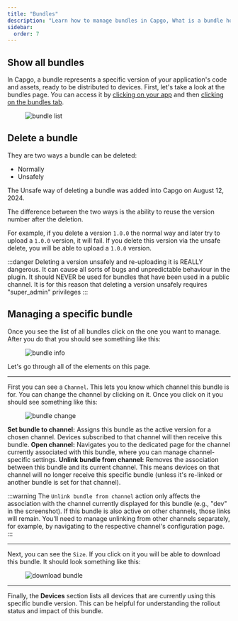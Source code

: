 ```yaml
---
title: "Bundles"
description: "Learn how to manage bundles in Capgo, What is a bundle how to manage it, there is mulple things you can do this them, they are the most important part of Capgo"
sidebar:
  order: 7
---
```


## Show all bundles

In Capgo, a bundle represents a specific version of your application's code and assets, ready to be distributed to devices. First, let's take a look at the bundles page. You can access it by [clicking on your app](/docs/webapp/main-page) and then [clicking on the bundles tab](/docs/webapp/main-app-page).

<figure><img style="margin-left: auto; margin-right: auto" src="/bundles.webp" alt="bundle list" /><figcaption></figcaption></figure>

## Delete a bundle

They are two ways a bundle can be deleted:

 - Normally
 - Unsafely

The Unsafe way of deleting a bundle was added into Capgo on August 12, 2024.

The difference between the two ways is the ability to reuse the version number after the deletion.

For example, if you delete a version `1.0.0` the normal way and later try to upload a `1.0.0` version, it will fail.
If you delete this version via the unsafe delete, you will be able to upload a `1.0.0` version.

:::danger
Deleting a version unsafely and re-uploading it is REALLY dangerous.
It can cause all sorts of bugs and unpredictable behaviour in the plugin.
It should NEVER be used for bundles that have been used in a public channel.
It is for this reason that deleting a version unsafely requires "super_admin" privileges
:::

## Managing a specific bundle

Once you see the list of all bundles click on the one you want to manage. After you do that you should see something like this:

<figure><img style="margin-left: auto; margin-right: auto" src="/bundle-info.webp" alt="bundle info" /><figcaption></figcaption></figure>

Let's go through all of the elements on this page.

---

First you can see a `Channel`. This lets you know which channel this bundle is for. You can change the channel by clicking on it.
Once you click on it you should see something like this:

<figure><img style="margin-left: auto; margin-right: auto" src="/bundle-change.webp" alt="bundle change" /><figcaption></figcaption></figure>

**Set bundle to channel:** Assigns this bundle as the active version for a chosen channel. Devices subscribed to that channel will then receive this bundle.
**Open channel:** Navigates you to the dedicated page for the channel currently associated with this bundle, where you can manage channel-specific settings.
**Unlink bundle from channel:** Removes the association between this bundle and its current channel. This means devices on that channel will no longer receive this specific bundle (unless it's re-linked or another bundle is set for that channel).

:::warning
The `Unlink bundle from channel` action only affects the association with the channel currently displayed for this bundle (e.g., "dev" in the screenshot). If this bundle is also active on other channels, those links will remain. You'll need to manage unlinking from other channels separately, for example, by navigating to the respective channel's configuration page.
:::

---

Next, you can see the `Size`. If you click on it you will be able to download this bundle.
It should look something like this:
<figure><img style="margin-left: auto; margin-right: auto" src="/download-bundle.webp" alt="download bundle" /><figcaption></figcaption></figure>

---

Finally, the **Devices** section lists all devices that are currently using this specific bundle version. This can be helpful for understanding the rollout status and impact of this bundle.
